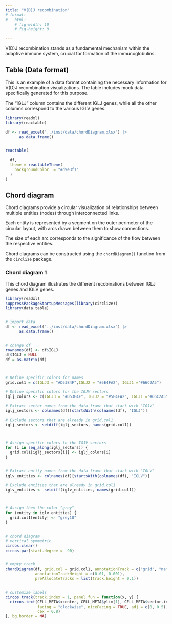 ```yaml
---
title: "V(D)J recombination"
# format:
#   html:
    # fig-width: 10
    # fig-height: 8

---
```


V(D)J recombination stands as a fundamental mechanism within the adaptive immune system, crucial for formation  of the immunoglobulins.

## Table (Data format)

This is an example of a data format containing the necessary information for V(D)J recombination visualizations. The table includes mock data specifically generated for this purpose.

The "IGLJ" column contains the different IGLJ genes, while all the other columns correspond to the various IGLV genes.

```r

library(readxl)
library(reactable)

df <- read_excel("../inst/data/chordDiagram.xlsx") |>
      as.data.frame()


reactable(
  
  df, 
  theme = reactableTheme(
    backgroundColor  = "#d9e3f1"
  )
)
```


## Chord diagram

Chord diagrams provide a circular visualization of relationships between multiple entities (nodes) through interconnected links.

Each entity is represented by a segment on the outer perimeter of the circular layout, with arcs drawn between them to show connections.

The size of each arc corresponds to the significance of the flow between the respective entities.

Chord diagrams can be constructed using the `chordDiagram()` function from the `circlize` package.

### Chord diagram 1

This chord diagram illustrates the different recobinations between IGLJ genes and IGLV genes.

```r

library(readxl)
suppressPackageStartupMessages(library(circlize))
library(data.table)


# import data
df <- read_excel("../inst/data/chordDiagram.xlsx") |>
      as.data.frame()


# change df
rownames(df) <- df$IGLJ
df$IGLJ = NULL
df = as.matrix(df)



# Define specific colors for names
grid.col1 = c(IGLJ3 = "#D53E4F",IGLJ2 = "#5E4FA2", IGLJ1 ="#66C2A5")

# Define specific colors for the IGJV sectors
iglj_colors <- c(IGLJ3 = "#D53E4F", IGLJ2 = "#5E4FA2", IGLJ1 ="#66C2A5")

# Extract sector names from the data frame that start with "IGJV"
iglj_sectors <- colnames(df)[startsWith(colnames(df), "IGLJ")]

# Exclude sectors that are already in grid.col1
iglj_sectors <- setdiff(iglj_sectors, names(grid.col1))



# Assign specific colors to the IGJV sectors
for (i in seq_along(iglj_sectors)) {
  grid.col1[iglj_sectors[i]] <- iglj_colors[i]
}


# Extract entity names from the data frame that start with "IGLV"
iglv_entities <- colnames(df)[startsWith(colnames(df), "IGLV")]

# Exclude entities that are already in grid.col1
iglv_entities <- setdiff(iglv_entities, names(grid.col1))



# Assign them the color "grey"
for (entity in iglv_entities) {
  grid.col1[entity] <- "grey10"
}


# chord diagram
# vertical symmetric
circos.clear()
circos.par(start.degree = -90)


# empty track
chordDiagram(df, grid.col = grid.col1, annotationTrack = c("grid", "names"),
             annotationTrackHeight = c(0.01, 0.001),
             preAllocateTracks = list(track.height = 0.1))


# customize labels
circos.track(track.index = 1, panel.fun = function(x, y) {
  circos.text(CELL_META$xcenter, CELL_META$ylim[1], CELL_META$sector.index, 
              facing = "clockwise", niceFacing = TRUE, adj = c(0, 0.5),
              cex = 0.8)
}, bg.border = NA) 

```